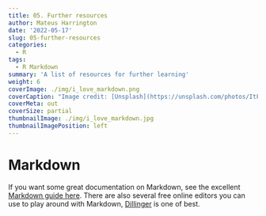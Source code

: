 ```yaml
---
title: 05. Further resources
author: Mateus Harrington
date: '2022-05-17'
slug: 05-further-resources
categories:
  - R
tags:
  - R Markdown
summary: 'A list of resources for further learning'
weight: 6
coverImage: ./img/i_love_markdown.png
coverCaption: "Image credit: [Unsplash](https://unsplash.com/photos/ItFTJoh1A8c)"
coverMeta: out
coverSize: partial
thumbnailImage: ./img/i_love_markdown.jpg
thumbnailImagePosition: left
---
```


# Markdown

If you want some great documentation on Markdown, see the excellent [Markdown guide here](https://www.markdownguide.org/getting-started/).
There are also several free online editors you can use to play around with Markdown, [Dillinger](https://dillinger.io/) is one of best.